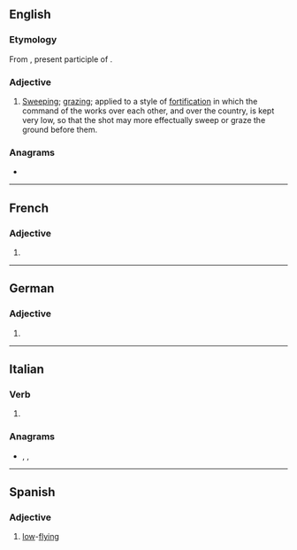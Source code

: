 ==English==

===Etymology===
From {{etyl|fr|en}} {{m|fr|rasant}}, present participle of {{m|fr|raser||to graze}}.

===Adjective===
{{en-adj}}

# {{lb|en|military|historical}} [[sweep|Sweeping]]; [[graze|grazing]]; applied to a style of [[fortification]] in which the command of the works over each other, and over the country, is kept very low, so that the shot may more effectually sweep or graze the ground before them.
#: {{rfquotek|lang=en|H. L. Scott}}

{{Webster 1913}}

===Anagrams===
* {{anagrams|en|a=aaenrst|Antares|Nateras|Retanas|anearst|atranes}}

----

==French==

===Adjective===
{{head|fr|adjective form}}

# {{feminine singular of|rasant|lang=fr}}

----

==German==

===Adjective===
{{head|de|adjective form}}

# {{inflection of|de|rasant||str//mix|nom//acc|f|s|;|str|nom//acc|p|;|wk|nom|all-gender|s|;|wk|acc|f//n|s}}

----

==Italian==

===Verb===
{{head|it|present participle}}

# {{present participle of|rasare|lang=it|nocat=1}}

===Anagrams===
* {{l|it|rasenta}}, {{l|it|stanare}}, {{l|it|stanerà}}

----

==Spanish==

===Adjective===
{{es-adj}}

# [[low]]-[[flying]]
